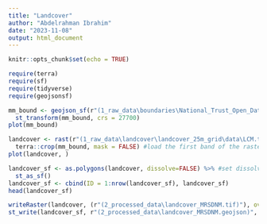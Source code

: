 ```yaml
---
title: "Landcover"
author: "Abdelrahman Ibrahim"
date: "2023-11-08"
output: html_document
---
```


```r
knitr::opts_chunk$set(echo = TRUE)
```


```r
require(terra)
require(sf)
require(tidyverse)
require(geojsonsf)
```

```r
mm_bound <- geojson_sf(r"(1_raw_data\boundaries\National_Trust_Open_Data _Land_-_Always_Open.geojson)") %>%
  st_transform(mm_bound, crs = 27700)
plot(mm_bound)
```

```r
landcover <- rast(r"(1_raw_data\landcover\landcover_25m_grid\data\LCM.tif)")[[1]] %>%
  terra::crop(mm_bound, mask = FALSE) #load the first band of the raster
plot(landcover, )
```

```r
landcover_sf <- as.polygons(landcover, dissolve=FALSE) %>% #set dissolve to FALSE to keep all pixels as separate polygons
  st_as_sf()
landcover_sf <- cbind(ID = 1:nrow(landcover_sf), landcover_sf)
head(landcover_sf)
```

```r
writeRaster(landcover, (r"(2_processed_data\landcover_MRSDNM.tif)"), overwrite = TRUE)
st_write(landcover_sf, r"(2_processed_data\landcover_MRSDNM.geojson)", append = FALSE)
```

